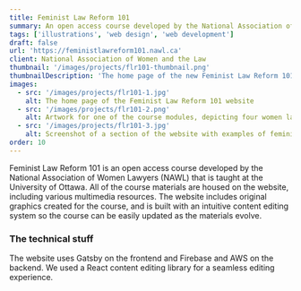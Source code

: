 ```yaml
---
title: Feminist Law Reform 101
summary: An open access course developed by the National Association of Women Lawyers (NAWL)
tags: ['illustrations', 'web design', 'web development']
draft: false
url: 'https://feministlawreform101.nawl.ca'
client: National Association of Women and the Law
thumbnail: '/images/projects/flr101-thumbnail.png'
thumbnailDescription: 'The home page of the new Feminist Law Reform 101 course website'
images: 
  - src: '/images/projects/flr101-1.jpg'
    alt: The home page of the Feminist Law Reform 101 website
  - src: '/images/projects/flr101-2.png'
    alt: Artwork for one of the course modules, depicting four women lawyers working at a table
  - src: '/images/projects/flr101-3.jpg'
    alt: Screenshot of a section of the website with examples of feminist digital advocacy
order: 10
---
```


Feminist Law Reform 101 is an open access course developed by the National Association of Women Lawyers (NAWL) that is taught at the University of Ottawa. All of the course materials are housed on the website, including various multimedia resources. The website includes original graphics created for the course, and is built with an intuitive content editing system so the course can be easily updated as the materials evolve. 

### The technical stuff

The website uses Gatsby on the frontend and Firebase and AWS on the backend. We used a React content editing library for a seamless editing experience.